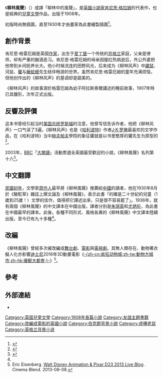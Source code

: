 {{expand|time=2017-07-21T12:44:24+00:00}}
{{Infobox Book 
| name          = 柳林風聲
| title_orig    =The Wind in the Willows
| translator    =
| image         = Wind in the Willows - Front cover.jpg
| image_caption = 柳林風聲的封面，1913年。
| author        = [[肯尼思·格拉姆|肯尼思·格拉姆]]
| illustrator   ={{le|E·H·謝培德|E. H. Shepard}}<ref name="幸佳慧">{{Cite book|title=掉進兔子洞：幸佳慧帶路，跟著經典童書游英國|last=幸佳慧|publisher=天下|year=2012年8月|isbn=978-986-241-578-8|location=臺北}}</ref>
| cover_artist  =
| country       = [[英國|英國]]
| language      = [[英語|英語]]
| series        =
| genre         = [[兒童文學|兒童文學]]<!-- [[Wikipedia:WikiProject_Novels/Novel_categorization|Wikipedia:WikiProject Novels/Novel categorization]] -->
| publisher     = Methuen Publishing
| pub_date      = 1908
| english_pub_date =
| media_type    = Print （[[精裝|精裝]]）
| pages         = 302 
| isbn          = NA <!-- Released before ISBN system implemented -->
}}
《'''柳林風聲'''》（{{lang-en|The Wind in the Willows}}）或譯「柳林中的風聲」，是[[英國|英國]][[小說家|小說家]][[肯尼思·格拉姆|肯尼思·格拉姆]]的代表作，也是經典的[[兒童文學|兒童文學]]作品，出版于1908年。

初版時尚無插圖，直至1930年才由畫家{{le|E·H·謝培德|E. H. Shepard}}為此書繪製插圖<ref>{{Cite web|url=https://www.britishlibrary.cn/zh-hk/works/wind-in-the-willows/|title=肯尼思·格雷厄姆的《柳林風聲》|accessdate=2019-01-18|publisher=大英圖書館|archive-date=2020-11-28|archive-url=https://web.archive.org/web/20201128224752/https://www.britishlibrary.cn/zh-hk/works/wind-in-the-willows/|dead-url=no}}</ref>。

==創作背景==
肯尼思·格雷厄姆是英国[[作家|作家]]，出生于[[爱丁堡|爱丁堡]]一个传统的[[苏格兰|苏格兰]]家庭，父亲是律师，却有严重的酗酒恶习。肯尼思·格雷厄姆的母亲因猩红热病逝后，外公外婆把他带到乡间抚养长大。他小时候流连的田野风光，后来成为《柳林风声》中[[鼹鼠|鼹鼠]]、河鼠、[[獾|獾]]与[[癞蛤蟆|癞蛤蟆]]先生结伴畅游的世界。虽然肯尼思·格雷厄姆的童年充满烦恼，但他创作出的《柳林风声》的基调却是甜美的。

《柳林风声》的故事源於格雷厄姆為幼子阿拉斯泰爾講述的睡前故事，1907年時已具雛形​​，次年正式出版。

==反響及評價==
这本书曾经引起当时[[美国总统|美国总统]][[西奧多·羅斯福|罗斯福]]的注意，他曾写信告诉作者，他把《柳林风声》一口气读了3遍。《柳林风声》也是《[[哈利波特|哈利波特]]》作者[[J·K·罗琳|J·K·罗琳]]最喜欢的文学作品，在《哈利波特》当中[[赫夫帕夫|赫夫帕夫]]學院的象征獾就是以书里憨厚的獾先生为原型的<ref name=":0">{{Cite web|url=https://www.britishlibrary.cn/zh-hk/articles/translation-of-wind-in-the-willows/|title=《柳林風聲》及其中國之旅|accessdate=2019-01-18|author=滕梅|publisher=大英圖書館|archive-date=2020-02-03|archive-url=https://web.archive.org/web/20200203035825/https://www.britishlibrary.cn/zh-hk/articles/translation-of-wind-in-the-willows/|dead-url=no}}</ref>。

2003年，[[BBC|BBC]]「[[大閱讀|大閱讀]]」活動票選全英國最受歡迎的小說，《柳林風聲》名列第十六<ref>{{Cite web|url=https://www.bbc.co.uk/arts/bigread/vote/|title=The Big Read|accessdate=2019-01-18|publisher=BBC|archive-date=2021-01-26|archive-url=https://web.archive.org/web/20210126161529/http://www.bbc.co.uk/arts/bigread/vote/|dead-url=no}}</ref>。

==中文翻譯==
[[民國初年|民國初年]]，文學家[[周作人|周作人]]最早將《柳林風聲》推薦給[[中國|中國]]的讀者，他在1930年8月於《駱駝草》雜誌上撰文論及《柳林風聲》，表示此書「的確是二十世紀的兒童（1歲到25歲！）文學的佳作，值得把它譯述出來，只是很不容易罷了」。1936年，就有兩個《柳林風聲》的中文譯本在中國出版，譯者分別是[[朱琪英|朱琪英]]和[[尤炳圻|尤炳圻]]，為此書在中國最早的譯本。此後，各種不同形式、風格各異的《柳林風聲》中文譯本陸續出版，至今已有九十多種<ref name=":0" />。

==改編==
《柳林風聲》曾經多次被改編成[[舞台劇|舞台劇]]、[[電影|電影]]與[[電視劇|電視劇]]。其無人類存在、動物著衣擬人化亦影響[[迪士尼|迪士尼]]2016年3D動畫電影《[[動物方城市|-{zh-cn:疯狂动物城;zh-tw:動物方城市;zh-hk:優獸大都會;}-]]》<ref>Eric Eisenberg. [http://www.cinemablend.com/new/-38921.html Walt Disney Animation & Pixar D23 2013 Live Blog] {{Wayback|url=http://www.cinemablend.com/new/-38921.html |date=20160203093051 }}. Cinema Blend. 2013-08-08.</ref>。

==參考==
{{reflist}}

==外部連結==
{{Commonscat|The Wind in the Willows}}
* {{gutenberg|no=289|name=The Wind in the Willows}}
{{Authority control}}
{{DEFAULTSORT:Wind In The Willows, The}}
[[Category:英国兒童文學|Category:英国兒童文學]]
[[Category:1908年長篇小說|Category:1908年長篇小說]]
[[Category:友誼主題書籍|Category:友誼主題書籍]]
[[Category:改編成電影的英國小說|Category:改編成電影的英國小說]]
[[Category:伯克郡背景小說|Category:伯克郡背景小說]]
[[Category:虛構老鼠|Category:虛構老鼠]]
[[Category:英格兰背景小说|Category:英格兰背景小说]]